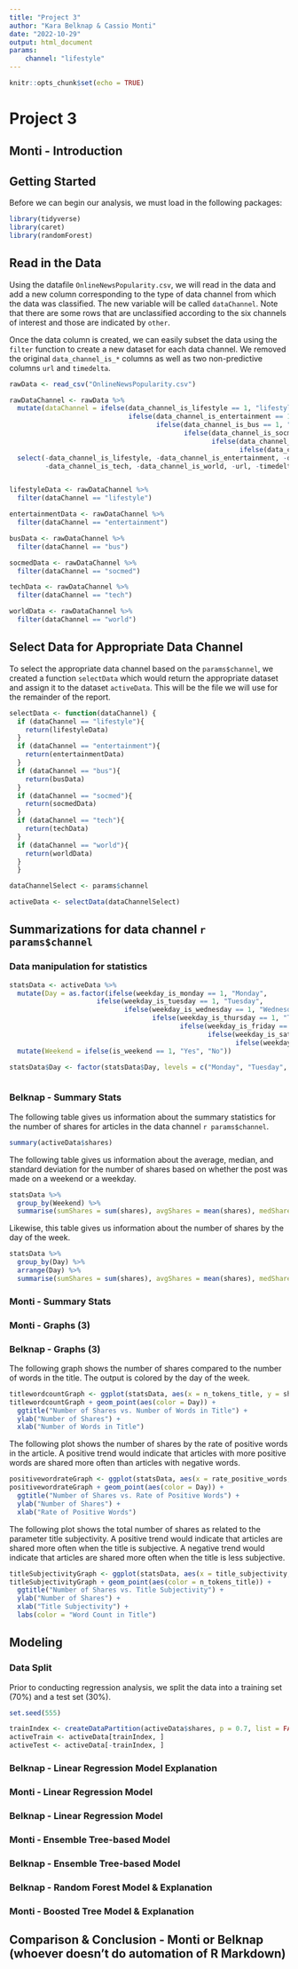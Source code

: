 ```yaml
---
title: "Project 3"
author: "Kara Belknap & Cassio Monti"
date: "2022-10-29"
output: html_document
params: 
    channel: "lifestyle"
---
```


```r
knitr::opts_chunk$set(echo = TRUE)
```

# Project 3

## Monti - Introduction

## Getting Started

Before we can begin our analysis, we must load in the following packages:

```r
library(tidyverse)
library(caret)
library(randomForest)

```

## Read in the Data

Using the datafile `OnlineNewsPopularity.csv`, we will read in the data and add a new column corresponding to the type of data channel from which the data was classified. The new variable will be called `dataChannel`. Note that there are some rows that are unclassified according to the six channels of interest and those are indicated by `other`.

Once the data column is created, we can easily subset the data using the `filter` function to create a new dataset for each data channel. We removed the original `data_channel_is_*` columns as well as two non-predictive columns `url` and `timedelta`.

```r

rawData <- read_csv("OnlineNewsPopularity.csv")

rawDataChannel <- rawData %>%
  mutate(dataChannel = ifelse(data_channel_is_lifestyle == 1, "lifestyle", 
                              ifelse(data_channel_is_entertainment == 1, "entertainment", 
                                     ifelse(data_channel_is_bus == 1, "bus", 
                                            ifelse(data_channel_is_socmed == 1, "socmed", 
                                                   ifelse(data_channel_is_tech == 1, "tech", 
                                                          ifelse(data_channel_is_world == 1, "world", "other"))))))) %>%
  select(-data_channel_is_lifestyle, -data_channel_is_entertainment, -data_channel_is_bus, -data_channel_is_socmed, 
         -data_channel_is_tech, -data_channel_is_world, -url, -timedelta)


lifestyleData <- rawDataChannel %>%
  filter(dataChannel == "lifestyle")

entertainmentData <- rawDataChannel %>%
  filter(dataChannel == "entertainment")

busData <- rawDataChannel %>%
  filter(dataChannel == "bus")

socmedData <- rawDataChannel %>%
  filter(dataChannel == "socmed")

techData <- rawDataChannel %>%
  filter(dataChannel == "tech")

worldData <- rawDataChannel %>%
  filter(dataChannel == "world")

```

## Select Data for Appropriate Data Channel

To select the appropriate data channel based on the `params$channel`, we created a function `selectData` which would return the appropriate dataset and assign it to the dataset `activeData`. This will be the file we will use for the remainder of the report.

```r

selectData <- function(dataChannel) { 
  if (dataChannel == "lifestyle"){
    return(lifestyleData)
  }
  if (dataChannel == "entertainment"){
    return(entertainmentData)
  }
  if (dataChannel == "bus"){
    return(busData)
  }
  if (dataChannel == "socmed"){
    return(socmedData)
  }
  if (dataChannel == "tech"){
    return(techData)
  }
  if (dataChannel == "world"){
    return(worldData)
  }
  }

dataChannelSelect <- params$channel

activeData <- selectData(dataChannelSelect)

```

## Summarizations for data channel `r params$channel`

### Data manipulation for statistics

```r


statsData <- activeData %>%
  mutate(Day = as.factor(ifelse(weekday_is_monday == 1, "Monday", 
                      ifelse(weekday_is_tuesday == 1, "Tuesday", 
                             ifelse(weekday_is_wednesday == 1, "Wednesday", 
                                    ifelse(weekday_is_thursday == 1, "Thursday", 
                                           ifelse(weekday_is_friday == 1, "Friday", 
                                                  ifelse(weekday_is_saturday == 1, "Saturday", 
                                                         ifelse(weekday_is_sunday == 1, "Sunday", "missingdata"))))))))) %>%
  mutate(Weekend = ifelse(is_weekend == 1, "Yes", "No"))

statsData$Day <- factor(statsData$Day, levels = c("Monday", "Tuesday", "Wednesday", "Thursday", "Friday", "Saturday", "Sunday"))



```



### Belknap - Summary Stats

The following table gives us information about the summary statistics for the number of shares for articles in the data channel `r params$channel`.

```r

summary(activeData$shares)

```

The following table gives us information about the average, median, and standard deviation for the number of shares based on whether the post was made on a weekend or a weekday.

```r

statsData %>% 
  group_by(Weekend) %>%
  summarise(sumShares = sum(shares), avgShares = mean(shares), medShares = median(shares), sdShares = sd(shares))

```

Likewise, this table gives us information about the number of shares by the day of the week. 

```r

statsData %>% 
  group_by(Day) %>%
  arrange(Day) %>%
  summarise(sumShares = sum(shares), avgShares = mean(shares), medShares = median(shares), sdShares = sd(shares), maxShares = max(shares))

```












### Monti - Summary Stats


### Monti - Graphs (3)

### Belknap - Graphs (3)

The following graph shows the number of shares compared to the number of words in the title. The output is colored by the day of the week. 

```r

titlewordcountGraph <- ggplot(statsData, aes(x = n_tokens_title, y = shares))
titlewordcountGraph + geom_point(aes(color = Day)) + 
  ggtitle("Number of Shares vs. Number of Words in Title") +
  ylab("Number of Shares") +
  xlab("Number of Words in Title")

```

The following plot shows the number of shares by the rate of positive words in the article. A positive trend would indicate that articles with more positive words are shared more often than articles with negative words.

```r

positivewordrateGraph <- ggplot(statsData, aes(x = rate_positive_words, y = shares))
positivewordrateGraph + geom_point(aes(color = Day)) + 
  ggtitle("Number of Shares vs. Rate of Positive Words") +
  ylab("Number of Shares") +
  xlab("Rate of Positive Words") 

```

The following plot shows the total number of shares as related to the parameter title subjectivity. A positive trend would indicate that articles are shared more often when the title is subjective. A negative trend would indicate that articles are shared more often when the title is less subjective.

```r

titleSubjectivityGraph <- ggplot(statsData, aes(x = title_subjectivity, y = shares))
titleSubjectivityGraph + geom_point(aes(color = n_tokens_title)) + 
  ggtitle("Number of Shares vs. Title Subjectivity") +
  ylab("Number of Shares") +
  xlab("Title Subjectivity") + 
  labs(color = "Word Count in Title")

```







## Modeling

### Data Split

Prior to conducting regression analysis, we split the data into a training set (70%) and a test set (30%).

```r

set.seed(555)

trainIndex <- createDataPartition(activeData$shares, p = 0.7, list = FALSE)
activeTrain <- activeData[trainIndex, ]
activeTest <- activeData[-trainIndex, ]

```

### Belknap - Linear Regression Model Explanation

### Monti - Linear Regression Model

### Belknap - Linear Regression Model

### Monti - Ensemble Tree-based Model

### Belknap - Ensemble Tree-based Model

### Belknap - Random Forest Model & Explanation

### Monti - Boosted Tree Model & Explanation

## Comparison & Conclusion - Monti or Belknap (whoever doesn't do automation of R Markdown)
